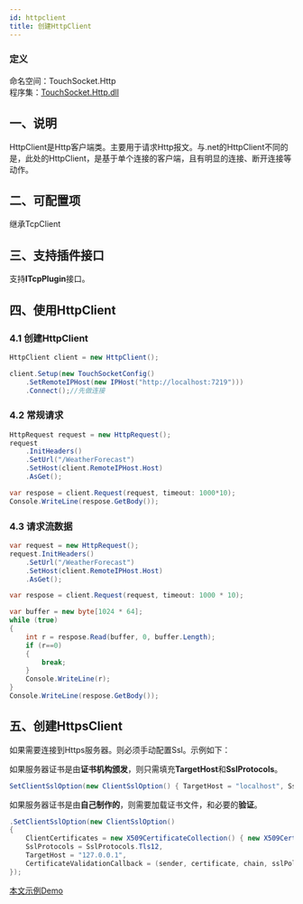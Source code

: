 ```yaml
---
id: httpclient
title: 创建HttpClient
---
```


### 定义

命名空间：TouchSocket.Http <br/>
程序集：[TouchSocket.Http.dll](https://www.nuget.org/packages/TouchSocket.Http)

## 一、说明

HttpClient是Http客户端类。主要用于请求Http报文。与.net的HttpClient不同的是，此处的HttpClient，是基于单个连接的客户端，且有明显的连接、断开连接等动作。


## 二、可配置项

继承TcpClient

<a name="mMhq1"></a>

## 三、支持插件接口

支持**ITcpPlugin**接口。

<a name="LAsiE"></a>

## 四、使用HttpClient

### 4.1 创建HttpClient
```csharp
HttpClient client = new HttpClient();

client.Setup(new TouchSocketConfig()
    .SetRemoteIPHost(new IPHost("http://localhost:7219")))
    .Connect();//先做连接
```

### 4.2 常规请求

```csharp
HttpRequest request = new HttpRequest();
request
    .InitHeaders()
    .SetUrl("/WeatherForecast")
    .SetHost(client.RemoteIPHost.Host)
    .AsGet();

var respose = client.Request(request, timeout: 1000*10);
Console.WriteLine(respose.GetBody());
```

### 4.3 请求流数据

```csharp
var request = new HttpRequest();
request.InitHeaders()
    .SetUrl("/WeatherForecast")
    .SetHost(client.RemoteIPHost.Host)
    .AsGet();

var respose = client.Request(request, timeout: 1000 * 10);

var buffer = new byte[1024 * 64];
while (true)
{
    int r = respose.Read(buffer, 0, buffer.Length);
    if (r==0)
    {
        break;
    }
    Console.WriteLine(r);
}
Console.WriteLine(respose.GetBody());
```

<a name="TixmX"></a>

## 五、创建HttpsClient

如果需要连接到Https服务器。则必须手动配置Ssl。示例如下：

如果服务器证书是由**证书机构颁发**，则只需填充**TargetHost**和**SslProtocols**。

```csharp
SetClientSslOption(new ClientSslOption() { TargetHost = "localhost", SslProtocols = SslProtocols.Tls12 })
```

如果服务器证书是由**自己制作的**，则需要加载证书文件，和必要的**验证**。

```csharp
.SetClientSslOption(new ClientSslOption()
{
    ClientCertificates = new X509CertificateCollection() { new X509Certificate2("RRQMSocket.pfx", "RRQMSocket") },
    SslProtocols = SslProtocols.Tls12,
    TargetHost = "127.0.0.1",
    CertificateValidationCallback = (sender, certificate, chain, sslPolicyErrors) => { return true; }
});
```

[本文示例Demo](https://gitee.com/RRQM_Home/TouchSocket/tree/master/examples/Http)